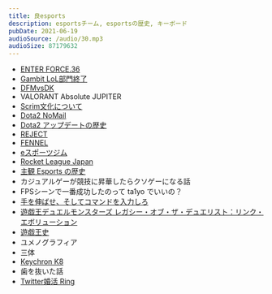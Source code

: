 ```yaml
---
title: 良esports
description: esportsチーム, esportsの歴史, キーボード
pubDate: 2021-06-19
audioSource: /audio/30.mp3
audioSize: 87179632
---
```


- [ENTER FORCE.36](https://twitter.com/ENTERFORCE_36/status/1396825982313455616)
- [Gambit LoL部門終了](https://twitter.com/GambitEsports/status/1385247024602304516)
- [DFMvsDK](https://youtu.be/8ig_S39s7Gw)
- VALORANT Absolute JUPITER
- [Scrim文化について](https://twitter.com/AnthemFps/status/1398103102943752193)
- [Dota2 NoMail](https://dotakiti.com/alliance-vs-notail-coach-rule/)
- [Dota2 アップデートの歴史](https://note.com/hokutora_/n/n6b7548027e8b)
- [REJECT](https://note.com/nastel/n/nd92f55ea046e)
- [FENNEL](https://twitter.com/MaximusHotoke/status/1383393084856180753)
- [eスポーツジム](https://esportsgym.tokyo/register-lp)
- [Rocket League Japan](https://rl-japan.com/)
- [主観 Esports の歴史 ](https://ayuha167.github.io/blog/2021/06/12/)
- カジュアルゲーが競技に昇華したらクソゲーになる話
- FPSシーンで一番成功したのって ta1yo でいいの？
- [手を伸ばせ、そしてコマンドを入力しろ](https://www.amazon.co.jp/dp/B07CL3JF7H/ref=cm_sw_r_tw_dp_PDN1XWWAGEE047HPCC03)
- [遊戯王デュエルモンスターズ レガシー・オブ・ザ・デュエリスト：リンク・エボリューション](https://store.steampowered.com/app/1150640/_/)
- [遊戯王史](https://yugioh-history.com/)
- ユメノグラフィア
- 三体
- [Keychron K8](https://www.keychron.com/products/keychron-k8-tenkeyless-wireless-mechanical-keyboard)
- 歯を抜いた話
- [Twitter婚活 Ring](https://ring-marriage.jp/)